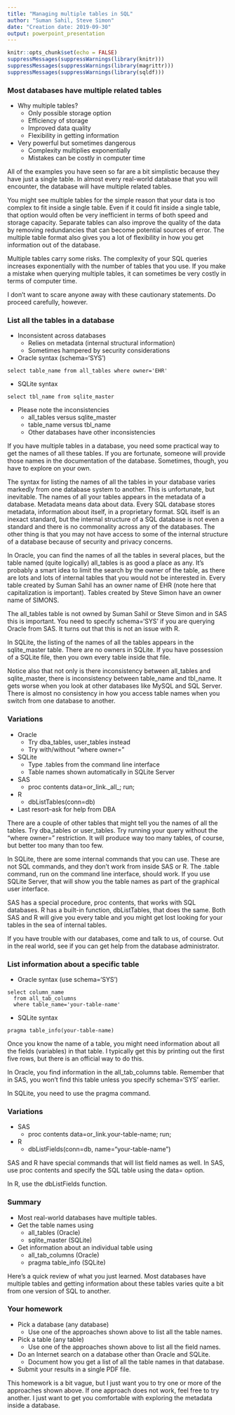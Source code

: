 ```yaml
---
title: "Managing multiple tables in SQL"
author: "Suman Sahil, Steve Simon"
date: "Creation date: 2019-09-30"
output: powerpoint_presentation
---
```


```r
knitr::opts_chunk$set(echo = FALSE)
suppressMessages(suppressWarnings(library(knitr)))
suppressMessages(suppressWarnings(library(magrittr)))
suppressMessages(suppressWarnings(library(sqldf)))
```

### Most databases have multiple related tables
+ Why multiple tables?
  + Only possible storage option
  + Efficiency of storage
  + Improved data quality
  + Flexibility in getting information
+ Very powerful but sometimes dangerous
  + Complexity multiplies exponentially
  + Mistakes can be costly in computer time
  
<div class="notes">

All of the examples you have seen so far are a bit simplistic because they have just a single table. In almost every real-world database that you will encounter, the database will have multiple related tables.

You might see multiple tables for the simple reason that your data is too complex to fit inside a single table. Even if it could fit inside a single table, that option would often be very inefficient in terms of both speed and storage capacity. Separate tables can also improve the quality of the data by removing redundancies that can become potential sources of error. The multiple table format also gives you a lot of flexibility in how you get information out of the database.

Multiple tables carry some risks. The complexity of your SQL queries increases exponentially with the number of tables that you use. If you make a mistake when querying multiple tables, it can sometimes be very costly in terms of computer time.

I don't want to scare anyone away with these cautionary statements. Do proceed carefully, however.

</div>

### List all the tables in a database
+ Inconsistent across databases
  + Relies on metadata (internal structural information)
  + Sometimes hampered by security considerations
+ Oracle syntax (schema='SYS')
```
select table_name from all_tables where owner='EHR'
```
+ SQLite syntax
```
select tbl_name from sqlite_master
```
+ Please note the inconsistencies
  + all_tables versus sqlite_master
  + table_name versus tbl_name
  + Other databases have other inconsistencies

<div class="notes">

If you have multiple tables in a database, you need some practical way to get the names of all these tables. If you are fortunate, someone will provide those names in the documentation of the database. Sometimes, though, you have to explore on your own.

The syntax for listing the names of all the tables in your database varies markedly from one database system to another. This is unfortunate, but inevitable. The names of all your tables appears in the metadata of a database. Metadata means data about data. Every SQL database stores metadata, information about itself, in a proprietary format. SQL itself is an inexact standard, but the internal structure of a SQL database is not even a standard and there is no commonality across any of the databases. The other thing is that you may not have access to some of the internal structure of a database because of security and privacy concerns.

In Oracle, you can find the names of all the tables in several places, but the table named (quite logically) all_tables is as good a place as any. It's probably a smart idea to limit the search by the owner of the table, as there are lots and lots of internal tables that you would not be interested in. Every table created by Suman Sahil has an owner name of EHR (note here that capitalization is important). Tables created by Steve Simon have an owner name of SIMONS.

The all_tables table is not owned by Suman Sahil or Steve Simon and in SAS this is important. You need to specify schema='SYS' if you are querying Oracle from SAS. It turns out that this is not an issue with R.

In SQLite, the listing of the names of all the tables appears in the sqlite_master table. There are no owners in SQLite. If you have possession of a SQLite file, then you own every table inside that file. 

Notice also that not only is there inconsistency between all_tables and sqlite_master, there is inconsistency between table_name and tbl_name. It gets worse when you look at other databases like MySQL and SQL Server. There is almost no consistency in how you access table names when you switch from one database to another.

</div>

### Variations
+ Oracle
  + Try dba_tables, user_tables instead
  + Try with/without "where owner="
+ SQLite
  + Type .tables from the command line interface
  + Table names shown automatically in SQLite Server
+ SAS
  + proc contents data=or_link._all_; run;
+ R
  + dbListTables(conn=db)
+ Last resort--ask for help from DBA
  
<div class="notes">

There are a couple of other tables that might tell you the names of all the tables. Try dba_tables or user_tables. Try running your query without the "where owner=" restriction. It will produce way too many tables, of course, but better too many than too few.

In SQLite, there are some internal commands that you can use. These are not SQL commands, and they don't work from inside SAS or R. The .table command, run on the command line interface, should work. If you use SQLite Server, that will show you the table names as part of the graphical user interface.

SAS has a special procedure, proc contents, that works with SQL databases. R has a built-in function, dbListTables, that does the same. Both SAS and R will give you every table and you might get lost looking for your tables in the sea of internal tables.

If you have trouble with our databases, come and talk to us, of course. Out in the real world, see if you can get help from the database administrator.

</div>

### List information about a specific table
+ Oracle syntax (use schema='SYS')
```
select column_name
  from all_tab_columns 
  where table_name='your-table-name'
```
+ SQLite syntax
```
pragma table_info(your-table-name)
```

<div class="notes">

Once you know the name of a table, you might need information about all the fields (variables) in that table. I typically get this by printing out the first five rows, but there is an official way to do this.

In Oracle, you find information in the all_tab_columns table. Remember that in SAS, you won't find this table unless you specify schema='SYS' earlier.

In SQLite, you need to use the pragma command. 

</div>

### Variations
+ SAS
  + proc contents data=or_link.your-table-name; run;
+ R
  + dbListFields(conn=db, name="your-table-name")

<div class="notes">

SAS and R have special commands that will list field names as well. In SAS, use proc contents and specify the SQL table using the data= option.

In R, use the dbListFields function.

</div>

### Summary
+ Most real-world databases have multiple tables.
+ Get the table names using
  + all_tables (Oracle)
  + sqlite_master (SQLite)
+ Get information about an individual table using
  + all_tab_columns (Oracle)
  + pragma table_info (SQLite)
  
<div class="notes">

Here's a quick review of what you just learned. Most databases have multiple tables and getting information about these tables varies quite a bit from one version of SQL to another.

</div>

### Your homework
+ Pick a database (any database)
  + Use one of the approaches shown above to list all the table names.
+ Pick a table (any table)
  + Use one of the approaches shown above to list all the field names.
+ Do an Internet search on a database other than Oracle and SQLite.
  + Document how you get a list of all the table names in that database.
+ Submit your results in a single PDF file.

<div class="notes">

This homework is a bit vague, but I just want you to try one or more of the approaches shown above. If one approach does not work, feel free to try another. I just want to get you comfortable with exploring the metadata inside a database.

</div>